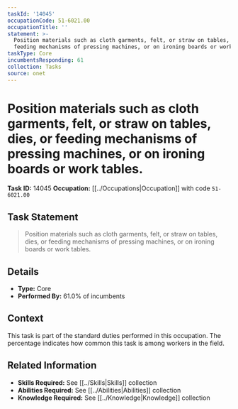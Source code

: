 ```yaml
---
taskId: '14045'
occupationCode: 51-6021.00
occupationTitle: ''
statement: >-
  Position materials such as cloth garments, felt, or straw on tables, dies, or
  feeding mechanisms of pressing machines, or on ironing boards or work tables.
taskType: Core
incumbentsResponding: 61
collection: Tasks
source: onet
---
```

# Position materials such as cloth garments, felt, or straw on tables, dies, or feeding mechanisms of pressing machines, or on ironing boards or work tables.

**Task ID:** 14045
**Occupation:** [[../Occupations|Occupation]] with code `51-6021.00`

## Task Statement

> Position materials such as cloth garments, felt, or straw on tables, dies, or feeding mechanisms of pressing machines, or on ironing boards or work tables.

## Details

- **Type:** Core
- **Performed By:** 61.0% of incumbents

## Context

This task is part of the standard duties performed in this occupation. The percentage indicates how common this task is among workers in the field.

## Related Information

- **Skills Required:** See [[../Skills|Skills]] collection
- **Abilities Required:** See [[../Abilities|Abilities]] collection
- **Knowledge Required:** See [[../Knowledge|Knowledge]] collection

